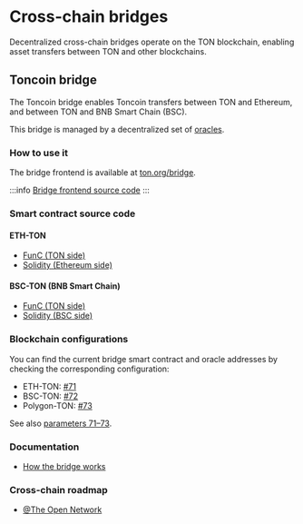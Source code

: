 
# Cross-chain bridges

Decentralized cross-chain bridges operate on the TON blockchain, enabling asset transfers between TON and other blockchains.

## Toncoin bridge

The Toncoin bridge enables Toncoin transfers between TON and Ethereum, and between TON and BNB Smart Chain (BSC).

This bridge is managed by a decentralized set of [oracles](/v3/documentation/infra/crosschain/bridge-addresses).

### How to use it

The bridge frontend is available at [ton.org/bridge](https://ton.org/bridge).

:::info
[Bridge frontend source code](https://github.com/ton-blockchain/bridge)
:::

### Smart contract source code

#### ETH-TON

- [FunC (TON side)](https://github.com/ton-blockchain/bridge-func)
- [Solidity (Ethereum side)](https://github.com/ton-blockchain/bridge-solidity/tree/eth_mainnet)

#### BSC-TON (BNB Smart Chain)

- [FunC (TON side)](https://github.com/ton-blockchain/bridge-func/tree/bsc)
- [Solidity (BSC side)](https://github.com/ton-blockchain/bridge-solidity/tree/bsc_mainnet)

### Blockchain configurations

You can find the current bridge smart contract and oracle addresses by checking the corresponding configuration:

- ETH-TON: [#71](https://github.com/ton-blockchain/ton/blob/35d17249e6b54d67a5781ebf26e4ee98e56c1e50/crypto/block/block.tlb#L738)
- BSC-TON: [#72](https://github.com/ton-blockchain/ton/blob/35d17249e6b54d67a5781ebf26e4ee98e56c1e50/crypto/block/block.tlb#L739)
- Polygon-TON: [#73](https://github.com/ton-blockchain/ton/blob/35d17249e6b54d67a5781ebf26e4ee98e56c1e50/crypto/block/block.tlb#L740)

See also [parameters 71–73](/v3/documentation/network/configs/blockchain-configs#param-71---73).

### Documentation

- [How the bridge works](https://github.com/ton-blockchain/TIPs/issues/24)

### Cross-chain roadmap

- [@The Open Network](https://t.me/tonblockchain/146)

<Feedback />
